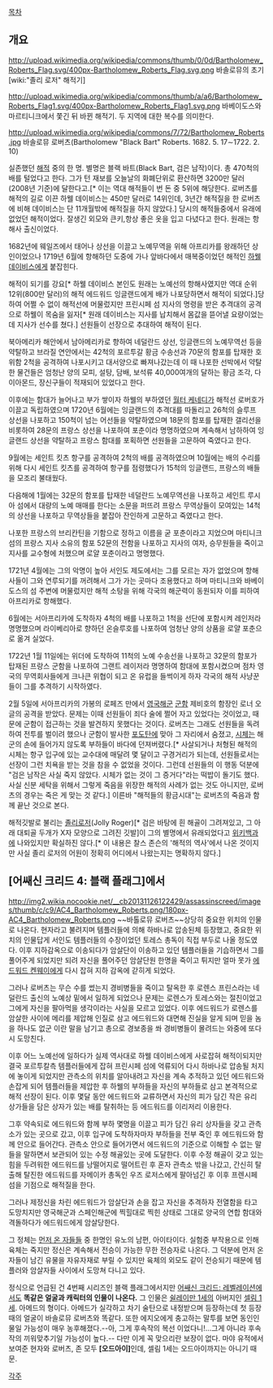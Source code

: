 [[목차]]
== 개요 ==
http://upload.wikimedia.org/wikipedia/commons/thumb/0/0d/Bartholomew_Roberts_Flag.svg/400px-Bartholomew_Roberts_Flag.svg.png
바솔로뮤의 초기 [wiki:"졸리 로저" 해적기]

http://upload.wikimedia.org/wikipedia/commons/thumb/a/a6/Bartholomew_Roberts_Flag1.svg/400px-Bartholomew_Roberts_Flag1.svg.png
바베이도스와 마르티니크에서 쫓긴 뒤 바뀐 해적기. 두 지역에 대한 복수를 의미한다.

http://upload.wikimedia.org/wikipedia/commons/7/72/Bartholomew_Roberts.jpg
바솔로뮤 로버츠(Bartholomew "Black Bart" Roberts. 1682. 5. 17∼1722. 2. 10)

실존했던 [[해적]] 중의 한 명. 별명은 블랙 바트(Black Bart, 검은 남작)이다. 총 470척의 배를 털었다고 한다. 그가 턴 재보를 오늘날의 화폐단위로 환산하면 3200만 달러(2008년 기준)에 달한다고.[* 이는 역대 해적들이 번 돈 중 5위에 해당한다. 로버츠를 해적의 길로 이끈 하웰 데이비스는 450만 달러로 14위인데, 3년간 해적질을 한 로버츠에 비해 데이비스는 단 11개월밖에 해적질을 하지 않았다.] 당시의 해적들중에서 유래에 없었던 해적이었다. 잘생긴 외모와 큰키,항상 좋은 옷을 입고 다녔다고 한다. 원래는 항해사 출신이었다.

1682년에 웨일즈에서 태어나 상선을 이끌고 노예무역을 위해 아프리카를 왕래하던 상인이었으나 1719년 6월에 항해하던 도중에 가나 앞바다에서 매복중이었던 해적인 [[하웰 데이비스]]에게 붙잡힌다.

해적이 되기를 강요[* 하웰 데이비스 본인도 원래는 노예선의 항해사였지만 역대 순위 12위(800만 달러)의 해적 에드워드 잉글랜드에게 배가 나포당하면서 해적이 되었다.]당하여 어쩔 수 없이 해적선에 머물렀지만 프린시페 섬 지사의 명령을 받은 추격대의 공격으로 하웰이 목숨을 잃자[* 원래 데이비스는 지사를 납치해서 몸값을 뜯어낼 요량이었는데 지사가 선수를 쳤다.] 선원들이 선장으로 추대하여 해적이 된다.

북아메리카 해안에서 남아메리카로 향하여 네덜란드 상선, 잉글랜드의 노예무역선 등을 약탈하고 브라질 연안에서는 42척의 포르투갈 황금 수송선과 70문의 함포를 탑재한 호위함 2척을 공격하여 나포시키고 대서양으로 빠져나갔는데 이 때 나포한 선박에서 약탈한 물건들은 엄청난 양의 모피, 설탕, 담배, 보석류 40,000여개의 달하는 황금 조각, 다이아몬드, 장신구들이 적재되어 있었다고 한다.

이후에는 함대가 늘어나고 부가 쌓이자 하웰의 부하였던 [[월터 케네디]]가 해적선 로버호가 이끌고 독립하였으며 1720년 6월에는 잉글랜드의 추격대를 따돌리고 26척의 슬루프 상선을 나포하고 150척이 넘는 어선들을 약탈하였으며 18문의 함포를 탑재한 갤리선을 비롯하여 28문의 프랑스 상선을 나포하여 포춘이라 명명하였으며 계속해서 남하하여 잉글랜드 상선을 약탈하고 프랑스 함대를 포획하면 선원들을 고문하여 죽였다고 한다.

9월에는 세인트 킷츠 항구를 공격하여 2척의 배를 공격하였으며 10월에는 배의 수리를 위해 다시 세인트 킷츠를 공격하여 항구를 점령했다가 15척의 잉글랜드, 프랑스의 배들을 모조리 불태웠다.

다음해에 1월에는 32문의 함포를 탑재한 네덜란드 노예무역선을 나포하고 세인트 루시아 섬에서 대량의 노예 매매를 한다는 소문을 퍼뜨려 프랑스 무역상들이 모여있는 14척의 상선을 나포하고 무역상들을 붙잡아 잔인하게 고문하고 죽였다고 한다.

나포한 프랑스의 브리칸틴을 기함으로 정하고 이름을 굳 포춘이라고 지었으며 마티니크 섬의 프랑스 지사 소유의 함포 52문의 전함을 나포하고 지사의 여자, 승무원들을 죽이고 지사를 교수형에 처했으며 로얄 포춘이라고 명명했다.

1721년 4월에는 그의 악명이 높아 서인도 제도에서는 그를 모르는 자가 없었으며 항해사들이 그와 연루되기를 꺼려해서 그가 가는 곳마다 조용했다고 하며 마티니크와 바베이도스의 섬 주변에 머물렀지만 해적 소탕을 위해 각국의 해군력이 동원되자 이를 피하여 아프리카로 항해했다. 

6월에는 서아프리카에 도착하자 4척의 배를 나포하고 1척을 선단에 포함시켜 레인저라 명명했으며 라이베리아로 향하던 온슬루호를 나포하여 엄청난 양의 상품을 로얄 포춘으로 옮겨 실었다.

1722년 1월 11일에는 위더에 도착하여 11척의 노예 수송선을 나포하고 32문의 함포가 탑재된 프랑스 군함을 나포하여 그랜트 레이저라 명명하여 함대에 포함시켰으며 점차 영국의 무역회사들에게 크나큰 위협이 되고 온 유럽을 들썩이게 하자 각국의 해적 사냥꾼들이 그를 추격하기 시작하였다.

2월 5일에 서아프리카의 가봉의 로페즈 만에서 [[영국해군]] [[군함]] 제비호의 함장인 로너 오글의 공격을 받았다. 문제는 이때 선원들이 죄다 술에 쩔어 자고 있었다는 것이었고, 때문에 군함이 접근하는 것을 발견하지 못했다는 것이다. 로버츠는 그래도 선원들을 독려하여 전투를 벌이려 했으나 군함이 발사한 [[포도탄]]에 맞아 그 자리에서 숨졌고, [[시체]]는 해군의 손에 들어가지 않도록 부하들이 바다에 던져버렸다.[* 사살되거나 처형된 해적의 시체는 항구 입구에 있는 교수대에 매달려 몇 달이고 구경거리가 되는데, 선원들로서는 선장이 그런 치욕을 받는 것을 참을 수 없었을 것이다. 그런데 선원들의 이 행동 덕분에 "검은 남작은 사실 죽지 않았다. 시체가 없는 것이 그 증거다"라는 떡밥이 돌기도 했다. 사실 신분 세탁을 위해서 그렇게 죽음을 위장한 해적의 사례가 없는 것도 아니지만, 로버츠의 경우는 죽은 게 맞는 것 같다.] 이른바 "해적들의 황금시대"는 로버츠의 죽음과 함께 끝난 것으로 본다.

해적깃발로 불리는 [[졸리로저]](Jolly Roger)[* 검은 바탕에 흰 해골이 그려져있고, 그 아래 대퇴골 두개가 X자 모양으로 그려진 깃발]이 그의 별명에서 유래되었다고 [[위키백과]]에 나와있지만 확실하진 않다.[* 이 내용은 찰스 존슨의 '해적의 역사'에서 나온 것이지만 사실 졸리 로저의 어원이 정확히 어디에서 나왔는지는 명확하지 않다.]

== [어쌔신 크리드 4: 블랙 플래그]에서 ==
http://img2.wikia.nocookie.net/__cb20131126122429/assassinscreed/images/thumb/c/c9/AC4_Bartholomew_Roberts.png/180px-AC4_Bartholomew_Roberts.png
~~바톨로뮤 로버츠~~상당히 중요한 위치의 인물로 나온다. 현자라고 불려지며 템플러들에 의해 하바나로 압송된체 등장했고, 중요한 위치의 인물답게 서인도 템플러들의 수장이었던 토레스 총독이 직접 부두로 나올 정도였다. 이후 지하감옥으로 이송되다가 암살단이 이송하고 있던 템플러들을 기습하면서 그를 풀어주게 되었지만 되려 자신을 풀어주던 암살단원 한명을 죽이고 튀지만 얼마 못가 [[에드워드 켄웨이]]에게 다시 잡혀 지하 감옥에 갇히게 되었다.

그러나 로버츠는 무슨 수를 썼는지 경비병들을 죽이고 탈옥한 후 로렌스 프린스라는 네덜란드 출신의 노예상 밑에서 일하게 되었으나 문제는 로렌스가 토레스와는 절친이었고 그에게 자신을 팔아먹을 생각이라는 사실을 모르고 있었다. 이후 에드워드가 로렌스를 암살한 사이에 메리를 제압해 인질로 삼고 에드워드와 대면해 진실을 알게 되며 믿을 놈을 하나도 없군 이란 말을 남기고 총으로 경보종을 쏴 경비병들이 몰려드는 와중에 또다시 도망친다.

이후 어느 노예선에 일하다가 실제 역사대로 하웰 데이비스에게 사로잡혀 해적이되지만 결국 포르투칼측 템플러들에게 잡혀 프린시페 섬에 억류되어 다시 하바나로 압송될 처지에 놓이게 되었지만 관측소의 위치를 알아내려고 자신을 계속 추적하고 있던 에드워드와 손잡게 되어 템플러들을 제압한 후 하웰의 부하들을 자신의 부하들로 삼고 본격적으로 해적 선장이 된다. 이후 몇달 동안 에드워드와 교류하면서 자신의 피가 담긴 작은 유리 상가들을 담은 상자가 있는 배를 탈취하는 등 에드워드를 이리저리 이용한다.

그후 약속되로 에드워드와 함께 부하 몇명을 이끌고 피가 담긴 유리 상자들을 갖고 관측소가 있는 곳으로 갔고, 이후 입구에 도착하자마자 부하들을 전부 죽인 후 에드워드와 함께 안으로 들어간다. 관측소 안으로 들어가면서 에드워드의 기준으로 이해할 수 없는 말들을 말하면서 보관되어 있는 수정 해골있는 곳에 도달한다. 이후 수정 해골이 갖고 있는 힘을 두려워한 에드워드를 낭떨어지로 떨어트린 후 혼자 관측소 밖을 나갔고, 간신히 탈출해 탈진한 에드워드를 자메이카 총독인 우즈 로저스에게 팔아넘긴 후 이후 프렌시페 섬을 기점으로 해적질을 한다. 

그러나 제정신을 차린 에드워드가 암살단과 손을 잡고 자신을 추격하자 전열함을 타고 도망치지만 영국해군과 스페인해군에 찍힐대로 찍힌 상태로 그대로 양국의 연합 함대와 격돌하다가 에드워드에게 암살당한다.

그 정체는 [[먼저 온 자들]]들 중 한명인 유노의 남편, 아이타이다. 실험중 부작용으로 인해 육체는 죽지만 정신은 계속해서 전승이 가능한 무한 전승자로 나온다. 그 덕분에 먼저 온 자들이 남긴 유물을 자유자재로 부릴 수 있지만 육체의 외모도 같이 전승되기 때문에 템플러와 암살자들 사이에서 도망쳐 다니고 있다.

정식으로 언급된 건 4번째 시리즈인 블랙 플래그에서지만 [[어쌔신 크리드: 레벨레이션]]에서도 '''똑같은 얼굴과 캐릭터의 인물이 나온다.''' 그 인물은 [[쉴레이만 1세]]의 아버지인 [[셀림 1세]]. 아메드의 형이다. 아메드가 실각하고 차기 술탄으로 내정받으며 등장하는데 첫 등장 때의 얼굴이 바솔로뮤 로버츠와 똑같다. 또한 에지오에게 충고하는 말투를 보면 동인인물일 가능성이 매우 농후해졌다.--아, 그게 후속작의 복선 이었다니!...그게 아니라 후속작의 끼워맞추기일 가능성이 높다.-- 다만 이게 꼭 맞으리란 보장이 없다. 마야 유적에서 보여준 현자와 로버츠, 존 모두 '''[오드아이]'''인데, 셀림 1세는 오드아이까지는 아니기 때문.

[[각주]]
